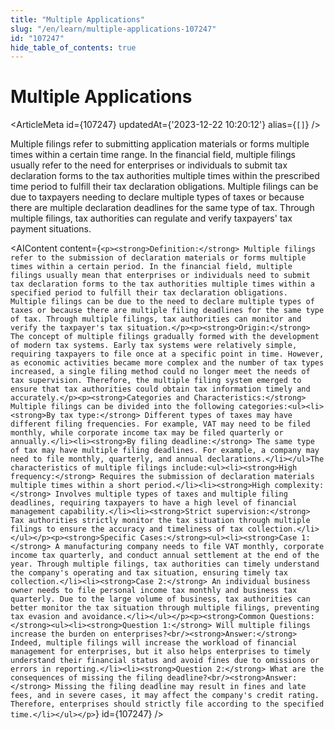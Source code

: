 ```yaml
---
title: "Multiple Applications"
slug: "/en/learn/multiple-applications-107247"
id: "107247"
hide_table_of_contents: true
---
```



# Multiple Applications

<ArticleMeta id={107247} updatedAt={'2023-12-22 10:20:12'} alias={`[]`} />
<div className='border-solid border-b border-t-0 my-4 border-[var(--ifm-color-gray-300)]' />

Multiple filings refer to submitting application materials or forms multiple times within a certain time range. In the financial field, multiple filings usually refer to the need for enterprises or individuals to submit tax declaration forms to the tax authorities multiple times within the prescribed time period to fulfill their tax declaration obligations. Multiple filings can be due to taxpayers needing to declare multiple types of taxes or because there are multiple declaration deadlines for the same type of tax. Through multiple filings, tax authorities can regulate and verify taxpayers' tax payment situations.

<AIContent content={`<p><strong>Definition:</strong> Multiple filings refer to the submission of declaration materials or forms multiple times within a certain period. In the financial field, multiple filings usually mean that enterprises or individuals need to submit tax declaration forms to the tax authorities multiple times within a specified period to fulfill their tax declaration obligations. Multiple filings can be due to the need to declare multiple types of taxes or because there are multiple filing deadlines for the same type of tax. Through multiple filings, tax authorities can monitor and verify the taxpayer's tax situation.</p><p><strong>Origin:</strong> The concept of multiple filings gradually formed with the development of modern tax systems. Early tax systems were relatively simple, requiring taxpayers to file once at a specific point in time. However, as economic activities became more complex and the number of tax types increased, a single filing method could no longer meet the needs of tax supervision. Therefore, the multiple filing system emerged to ensure that tax authorities could obtain tax information timely and accurately.</p><p><strong>Categories and Characteristics:</strong> Multiple filings can be divided into the following categories:<ul><li><strong>By tax type:</strong> Different types of taxes may have different filing frequencies. For example, VAT may need to be filed monthly, while corporate income tax may be filed quarterly or annually.</li><li><strong>By filing deadline:</strong> The same type of tax may have multiple filing deadlines. For example, a company may need to file monthly, quarterly, and annual declarations.</li></ul>The characteristics of multiple filings include:<ul><li><strong>High frequency:</strong> Requires the submission of declaration materials multiple times within a short period.</li><li><strong>High complexity:</strong> Involves multiple types of taxes and multiple filing deadlines, requiring taxpayers to have a high level of financial management capability.</li><li><strong>Strict supervision:</strong> Tax authorities strictly monitor the tax situation through multiple filings to ensure the accuracy and timeliness of tax collection.</li></ul></p><p><strong>Specific Cases:</strong><ul><li><strong>Case 1:</strong> A manufacturing company needs to file VAT monthly, corporate income tax quarterly, and conduct annual settlement at the end of the year. Through multiple filings, tax authorities can timely understand the company's operating and tax situation, ensuring timely tax collection.</li><li><strong>Case 2:</strong> An individual business owner needs to file personal income tax monthly and business tax quarterly. Due to the large volume of business, tax authorities can better monitor the tax situation through multiple filings, preventing tax evasion and avoidance.</li></ul></p><p><strong>Common Questions:</strong><ul><li><strong>Question 1:</strong> Will multiple filings increase the burden on enterprises?<br/><strong>Answer:</strong> Indeed, multiple filings will increase the workload of financial management for enterprises, but it also helps enterprises to timely understand their financial status and avoid fines due to omissions or errors in reporting.</li><li><strong>Question 2:</strong> What are the consequences of missing the filing deadline?<br/><strong>Answer:</strong> Missing the filing deadline may result in fines and late fees, and in severe cases, it may affect the company's credit rating. Therefore, enterprises should strictly file according to the specified time.</li></ul></p>`} id={107247} />

